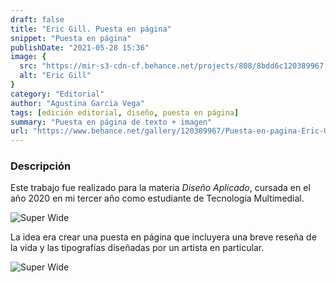 ```yaml
---
draft: false
title: "Eric Gill. Puesta en página"
snippet: "Puesta en página"
publishDate: "2021-05-28 15:36"
image: {
  src: "https://mir-s3-cdn-cf.behance.net/projects/808/8bdd6c120389967.Y3JvcCwxMDM1LDgxMCwyMyww.gif",
  alt: "Eric Gill"
}
category: "Editorial"
author: "Agustina Garcia Vega"
tags: [edición editorial, diseño, puesta en página]
summary: "Puesta en página de texto + imagen"
url: "https://www.behance.net/gallery/120389967/Puesta-en-pagina-Eric-Gill"
---
```



### <a name="Descripción"></a>Descripción

Este trabajo fue realizado para la materia _Diseño Aplicado_, cursada en el año 2020 en mi tercer año como estudiante de Tecnología Multimedial. 

![Super Wide](https://mir-s3-cdn-cf.behance.net/project_modules/1400/921735120389967.60b088423c96f.jpg)


La idea era crear una puesta en página que incluyera una breve reseña de la vida y las tipografías diseñadas por un artista en particular.


![Super Wide](https://mir-s3-cdn-cf.behance.net/project_modules/max_1200/bafa56120389967.60b088423b39b.gif)

